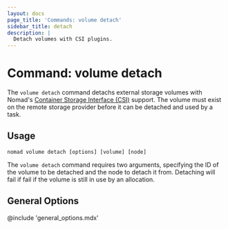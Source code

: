 ```yaml
---
layout: docs
page_title: 'Commands: volume detach'
sidebar_title: detach
description: |
  Detach volumes with CSI plugins.
---
```


# Command: volume detach

The `volume detach` command detachs external storage volumes with Nomad's
[Container Storage Interface (CSI)][csi] support. The volume must exist on the
remote storage provider before it can be detached and used by a task.

## Usage

```plaintext
nomad volume detach [options] [volume] [node]
```

The `volume detach` command requires two arguments, specifying the ID of the
volume to be detached and the node to detach it from. Detaching will fail if
fail if the volume is still in use by an allocation.

## General Options

@include 'general_options.mdx'

[csi]: https://github.com/container-storage-interface/spec

